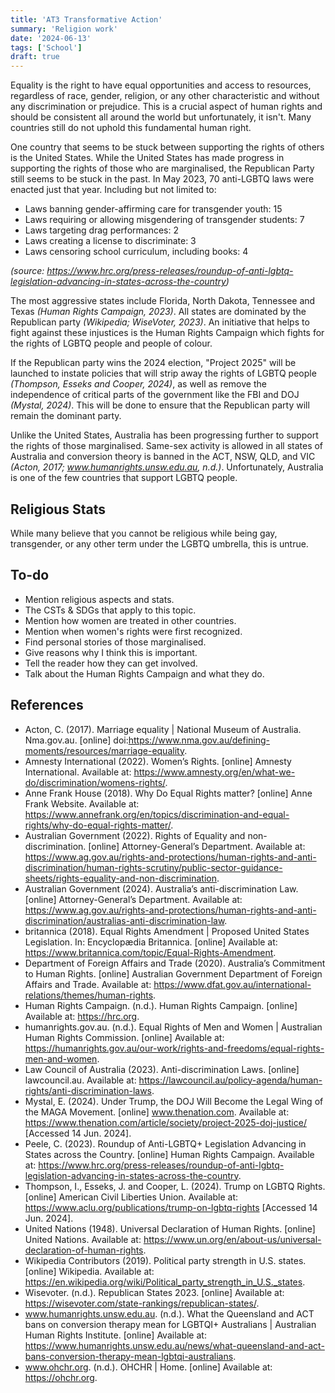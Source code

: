```yaml
---
title: 'AT3 Transformative Action'
summary: 'Religion work'
date: '2024-06-13'
tags: ['School']
draft: true
---
```


Equality is the right to have equal opportunities and access to resources, regardless of race, gender, religion, or any other characteristic and without any discrimination or prejudice. This is a crucial aspect of human rights and should be consistent all around the world but unfortunately, it isn't. Many countries still do not uphold this fundamental human right.

One country that seems to be stuck between supporting the rights of others is the United States. While the United States has made progress in supporting the rights of those who are marginalised, the Republican Party still seems to be stuck in the past. In May 2023, 70 anti-LGBTQ laws were enacted just that year. Including but not limited to:

- Laws banning gender-affirming care for transgender youth: 15
- Laws requiring or allowing misgendering of transgender students: 7
- Laws targeting drag performances: 2
- Laws creating a license to discriminate: 3
- Laws censoring school curriculum, including books: 4

_(source: https://www.hrc.org/press-releases/roundup-of-anti-lgbtq-legislation-advancing-in-states-across-the-country)_

The most aggressive states include Florida, North Dakota, Tennessee and Texas _(Human Rights Campaign, 2023)_. All states are dominated by the Republican party _(Wikipedia; WiseVoter, 2023)_. An initiative that helps to fight against these injustices is the Human Rights Campaign which fights for the rights of LGBTQ people and people of colour.

If the Republican party wins the 2024 election, "Project 2025" will be launched to instate policies that will strip away the rights of LGBTQ people _(Thompson, Esseks and Cooper, 2024)_, as well as remove the independence of critical parts of the government like the FBI and DOJ _(Mystal, 2024)_. This will be done to ensure that the Republican party will remain the dominant party.

Unlike the United States, Australia has been progressing further to support the rights of those marginalised. Same-sex activity is allowed in all states of Australia and conversion theory is banned in the ACT, NSW, QLD, and VIC _(Acton, 2017; www.humanrights.unsw.edu.au, n.d.)_. Unfortunately, Australia is one of the few countries that support LGBTQ people.

## Religious Stats

While many believe that you cannot be religious while being gay, transgender, or any other term under the LGBTQ umbrella, this is untrue.

## To-do

- Mention religious aspects and stats.
- The CSTs & SDGs that apply to this topic.
- Mention how women are treated in other countries.
- Mention when women's rights were first recognized.
- Find personal stories of those marginalised.
- Give reasons why I think this is important.
- Tell the reader how they can get involved.
- Talk about the Human Rights Campaign and what they do.

## References

- Acton, C. (2017). Marriage equality | National Museum of Australia. Nma.gov.au. [online] doi:https://www.nma.gov.au/defining-moments/resources/marriage-equality.
- Amnesty International (2022). Women’s Rights. [online] Amnesty International. Available at: https://www.amnesty.org/en/what-we-do/discrimination/womens-rights/.
- Anne Frank House (2018). Why Do Equal Rights matter? [online] Anne Frank Website. Available at: https://www.annefrank.org/en/topics/discrimination-and-equal-rights/why-do-equal-rights-matter/.
- Australian Government (2022). Rights of Equality and non-discrimination. [online] Attorney-General’s Department. Available at: https://www.ag.gov.au/rights-and-protections/human-rights-and-anti-discrimination/human-rights-scrutiny/public-sector-guidance-sheets/rights-equality-and-non-discrimination.
- Australian Government (2024). Australia’s anti-discrimination Law. [online] Attorney-General’s Department. Available at: https://www.ag.gov.au/rights-and-protections/human-rights-and-anti-discrimination/australias-anti-discrimination-law.
- britannica (2018). Equal Rights Amendment | Proposed United States Legislation. In: Encyclopædia Britannica. [online] Available at: https://www.britannica.com/topic/Equal-Rights-Amendment.
- Department of Foreign Affairs and Trade (2020). Australia’s Commitment to Human Rights. [online] Australian Government Department of Foreign Affairs and Trade. Available at: https://www.dfat.gov.au/international-relations/themes/human-rights.
- Human Rights Campaign. (n.d.). Human Rights Campaign. [online] Available at: https://hrc.org.
- humanrights.gov.au. (n.d.). Equal Rights of Men and Women | Australian Human Rights Commission. [online] Available at: https://humanrights.gov.au/our-work/rights-and-freedoms/equal-rights-men-and-women.
- Law Council of Australia (2023). Anti-discrimination Laws. [online] lawcouncil.au. Available at: https://lawcouncil.au/policy-agenda/human-rights/anti-discrimination-laws.
- Mystal, E. (2024). Under Trump, the DOJ Will Become the Legal Wing of the MAGA Movement. [online] www.thenation.com. Available at: https://www.thenation.com/article/society/project-2025-doj-justice/ [Accessed 14 Jun. 2024].
- Peele, C. (2023). Roundup of Anti-LGBTQ+ Legislation Advancing in States across the Country. [online] Human Rights Campaign. Available at: https://www.hrc.org/press-releases/roundup-of-anti-lgbtq-legislation-advancing-in-states-across-the-country.
- Thompson, I., Esseks, J. and Cooper, L. (2024). Trump on LGBTQ Rights. [online] American Civil Liberties Union. Available at: https://www.aclu.org/publications/trump-on-lgbtq-rights [Accessed 14 Jun. 2024].
- United Nations (1948). Universal Declaration of Human Rights. [online] United Nations. Available at: https://www.un.org/en/about-us/universal-declaration-of-human-rights.
- Wikipedia Contributors (2019). Political party strength in U.S. states. [online] Wikipedia. Available at: https://en.wikipedia.org/wiki/Political_party_strength_in_U.S._states.
- Wisevoter. (n.d.). Republican States 2023. [online] Available at: https://wisevoter.com/state-rankings/republican-states/.
- www.humanrights.unsw.edu.au. (n.d.). What the Queensland and ACT bans on conversion therapy mean for LGBTQI+ Australians | Australian Human Rights Institute. [online] Available at: https://www.humanrights.unsw.edu.au/news/what-queensland-and-act-bans-conversion-therapy-mean-lgbtqi-australians.
- www.ohchr.org. (n.d.). OHCHR | Home. [online] Available at: https://ohchr.org.
